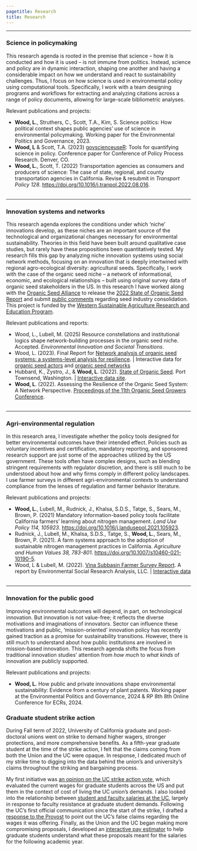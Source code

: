 ```yaml
---
pagetitle: Research
title: Research
---
```

<style type="text/css">
h1.title {
  text-align: center;
}
</style>


*** 

### Science in policymaking

This research agenda is rooted in the premise that science – how it is conducted and how it is used – is not immune from politics. Instead, science and policy are in dynamic interaction, shaping one another and having a considerable impact on how we understand and react to sustainability challenges. Thus, I focus on how science is used in environmental policy using computational tools. Specifically, I work with a team designing programs and workflows for extracting and analyzing citations across a range of policy documents, allowing for large-scale bibliometric analyses.


Relevant publications and projects:  

* **Wood, L.**, Struthers, C., Scott, T.A., Kim, S. Science politics: How political context shapes public agencies’ use of science in environmental policymaking. Working paper for the Environmental Politics and Governance, 2023.  
* **Wood, L** & Scott, T.A. (2023) [govscienceuseR](https://github.com/govscienceuseR): Tools for quantifying science in policy. Conference paper for Conference of Policy Process Research. Denver, CO.   
* **Wood, L.**, Scott, T. (2022) Transportation agencies as consumers and producers of science: The case of state, regional, and county transportation agencies in California. Revise & resubmit in *Transport Policy 128*. [https://doi.org/10.1016/j.tranpol.2022.08.016](https://doi.org/10.1016/j.tranpol.2022.08.016).   
<br>

*** 

### Innovation systems and networks 

<!---<img height="350" style="float: right; margin-left: 2em;" src="img/field.jpg"> --->

This research agenda explores the conditions under which ‘niche’ innovations develop, as these niches are an important source of the technological and organizational changes necessary for environmental sustainability. Theories in this field have been built around qualitative case studies, but rarely have these propositions been quantitatively tested. My research fills this gap by analyzing niche innovation systems using social network methods, focusing on an innovation that is deeply intertwined with regional agro-ecological diversity: agricultural seeds. Specifically, I work with the case of the organic seed niche – a network of informational, economic, and ecological relationships – built using original survey data of organic seed stakeholders in the US. In this research I have worked along with the [Organic Seed Alliance](https://seedalliance.org/) to release the [2022 State of Organic Seed Report](https://stateoforganicseed.org/state-of-organic-seed-2022/) and submit [public comments](https://seedalliance.org/2022/osa-provides-comments-to-usda-on-corporate-consolidation-and-control-over-seed/) regarding seed industry consolidation. This project is funded by the [Western Sustainable Agriculture Research and Education Program](https://projects.sare.org/sare_project/GW20-216/). 

Relevant publications and reports:  

* Wood, L., Lubell, M. (2025) Resource constellations and institutional logics shape network-building processes in the organic seed niche. Accepted. *Environmental Innovation and Societal Transitions*.  
* Wood, L. (2023). Final Report for [Network analysis of organic seed systems: a systems-level analysis for resilience](https://projects.sare.org/project-reports/gw20-216/). | Interactive data for [organic seed actors](https://liza-wood.shinyapps.io/actors-organic-seed-innovation/) and [organic seed networks](https://liza-wood.shinyapps.io/network-organic-seed-innovation/)  
* Hubbard, K., Zystro, J., & **Wood, L**. (2022). [State of Organic Seed](https://stateoforganicseed.org/state-of-organic-seed-2022/). Port Townsend, Washington. | [Interactive data site](https://organicseed.shinyapps.io/SOSData/). 
* **Wood, L**. (2022). Assessing the Resilience of the Organic Seed System: A Network Perspective. [Proceedings of the 11th Organic Seed Growers Conference](https://seedalliance.org/wp-content/uploads/2022/03/2022-OSGC-Proceedings-Final.pdf).   
<br>

*** 

### Agri-environmental regulation 

In this research area, I investigate whether the policy tools designed for better environmental outcomes have their intended effect. Policies such as voluntary incentives and certification, mandatory reporting, and sponsored research support are just some of the approaches utilized by the US government. These tools often have complex designs, such as blending stringent requirements with regulator discretion, and there is still much to be understood about how and why firms comply in different policy landscapes. I use farmer surveys in different agri-environmental contexts to understand compliance from the lenses of regulation and farmer behavior literature.

Relevant publications and projects:  

* **Wood, L.**, Lubell, M., Rudnick, J., Khalsa, S.D.S., Tatge, S., Sears, M., Brown, P. (2021) Mandatory information-based policy tools facilitate California farmers’ learning about nitrogen management. *Land Use Policy 114, 105923*. [https://doi.org/10.1016/j.landusepol.2021.105923](https://doi.org/10.1016/j.landusepol.2021.105923).  
* Rudnick, J., Lubell, M., Khalsa, S.D.S., Tatge, S., **Wood, L.**, Sears, M., Brown, P. (2021). A farm systems approach to the adoption of sustainable nitrogen management practices in California. *Agriculture and Human Values 38, 783-801*. [https://doi.org/10.1007/s10460-021-10190-5](https://doi.org/10.1007/s10460-021-10190-5).   
* Wood, L & Lubell, M. (2022). [Vina Subbasin Farmer Survey Report](https://www.buttecounty.net/DocumentCenter/View/5316/Agricultural-Irrigation-Efficiency-Study-Report-PDF). A report by Environmental Social Research Analysis, LLC. | [Interactive data](https://liza-wood.shinyapps.io/Vina-interactive-survey/)  
<br>

*** 


### Innovation for the public good

Improving environmental outcomes will depend, in part, on technological innovation. But innovation is not value-free; it reflects the diverse motivations and imaginations of innovators. Sector can influence these motivations and public, 'mission-oriented' innovation policy has recently gained traction as a promise for sustainability transitions. However, there is still much to understand about how public institutions are involved in mission-based innovation. This research agenda shifts the focus from traditional innovation studies' attention from _how much_ to _what kinds_ of innovation are publicly supported. 

Relevant publications and projects:  

* **Wood, L.** How public and private innovations shape environmental sustainability: Evidence from a century of plant patents. Working paper at the Environmental Politics and Governance, 2024 & RP 8th 8th Online Conference for ECRs, 2024. 


### Graduate student strike action  

During Fall term of 2022, University of California graduate and post-doctoral unions went on strike to demand higher wagers, stronger protections, and more comprehensive benefits. As a fifth-year graduate student at the time of the strike action, I felt that the claims coming from both the Union and the UC were opaque. In response, I dedicated much of my strike time to digging into the data behind the union's and university's claims throughout the striking and bargaining process.  

My first initiative was [an opinion on the UC strike action vote](posts/uc_strikevote_opinion.html), which evaluated the current wages for graduate students across the US and put them in the context of cost of living the UC union's demands. I also looked into the relationship between [student and faculty salaries at the UC](posts/uc_strikepay_opinion.html), largely in response to faculty resistance at graduate student demands. Following the UC's first official communication since the start of the strike, I drafted a [response to the Provost](https://liza-wood.github.io/posts/response_to_provost_brown.html) to point out the UC's false claims regarding the wages it was offering. Finally, as the Union and the UC began making more compromising proposals, I developed an [interactive pay estimator](https://liza-wood.shinyapps.io/uc_pay_estimator/) to help graduate students understand what these proposals meant for the salaries for the following academic year.  


<!-- Google tag (gtag.js) -->
<script async src="https://www.googletagmanager.com/gtag/js?id=G-HJX1JG1FCV"></script>
<script>
  window.dataLayer = window.dataLayer || [];
  function gtag(){dataLayer.push(arguments);}
  gtag('js', new Date());

  gtag('config', 'G-HJX1JG1FCV');
</script>
